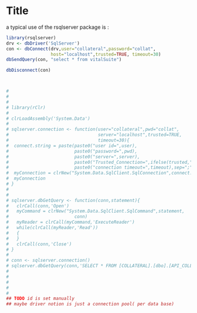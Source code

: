 Title
========================================================

a typical use of the rsqlserver package is : 

```r
library(rsqlserver)
drv <- dbDriver('SqlServer')
con <- dbConnect(drv,user="collateral",password="collat",
                 host="localhost",trusted=TRUE, timeout=30)
dbSendQuery(con, "select * from vitalSuite")

dbDisconnect(con)




```


```r

# 
# 
# 
# library(rClr)
# 
# clrLoadAssembly('System.Data')
# 
# sqlserver.connection <- function(user="collateral",pwd="collat",
#                                  server="localhost",trusted=TRUE,
#                                  timeout=30){
#  connect.string = paste(paste0("user id=",user),
#                         paste0("password=",pwd),
#                         paste0("server=",server),
#                         paste0("Trusted_Connection=",ifelse(trusted,"yes","false")),
#                         paste0("connection timeout=",timeout),sep=";")
#  myConnection = clrNew("System.Data.SqlClient.SqlConnection",connect.string)
#  myConnection                     
# }
# 
# 
# sqlserver.dbGetQuery <- function(conn,statement){
#   clrCall(conn,'Open')
#   myCommand = clrNew("System.Data.SqlClient.SqlCommand",statement,
#                         conn)
#   myReader = clrCall(myCommand,'ExecuteReader')
#   while(clrCall(myReader,'Read'))
#   {
#   }
#   clrCall(conn,'Close')
# }
# 
# conn <- sqlserver.connection()
# sqlserver.dbGetQuery(conn,'SELECT * FROM [COLLATERAL].[dbo].[API_COLLAT_CONTRAT]')
# 
# 
# 
# 
#                   
## TODO id is set manually 
## maybe driver notion is just a connection pool( per data base)

```

